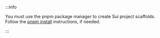:::info

You must use the pnpm package manager to create Sui project scaffolds. Follow the [pnpm install](https://pnpm.io/installation) instructions, if needed.

:::